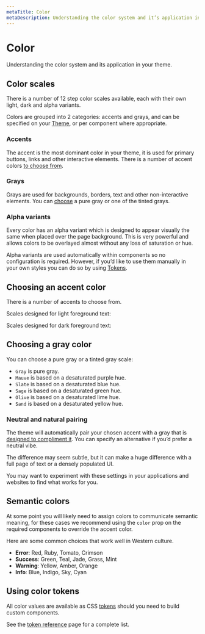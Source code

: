 ```yaml
---
metaTitle: Color
metaDescription: Understanding the color system and it’s application in your theme.
---
```


# Color

<Description>
  Understanding the color system and its application in your theme.
</Description>

## Color scales

There is a number of 12 step color scales available, each with their own light, dark and alpha variants.

Colors are grouped into 2 categories: accents and grays, and can be specified on your [Theme](/themes/docs/components/theme), or per component where appropriate.

### Accents

The accent is the most dominant color in your theme, it is used for primary buttons, links and other interactive elements. There is a number of accent colors [to choose from](/themes/docs/theme/color#choosing-an-accent-color).

<ThemesColorScale type="accent" />

### Grays

Grays are used for backgrounds, borders, text and other non-interactive elements. You can [choose](/themes/docs/theme/color#choosing-a-gray-color) a pure gray or one of the tinted grays.

<ThemesColorScale type="gray" />

### Alpha variants

Every color has an alpha variant which is designed to appear visually the same when placed over the page background. This is very powerful and allows colors to be overlayed almost without any loss of saturation or hue.

Alpha variants are used automatically within components so no configuration is required. However, if you’d like to use them manually in your own styles you can do so by using [Tokens](/themes/docs/theme/token-reference).

## Choosing an accent color

There is a number of accents to choose from.

Scales designed for light foreground text:

<ThemesAccentSwatches />

Scales designed for dark foreground text:

<ThemesBrightAccentSwatches />

## Choosing a gray color

You can choose a pure gray or a tinted gray scale:

<ThemeGraySwatches />

- `Gray` is pure gray.
- `Mauve` is based on a desaturated purple hue.
- `Slate` is based on a desaturated blue hue.
- `Sage` is based on a desaturated green hue.
- `Olive` is based on a desaturated lime hue.
- `Sand` is based on a desaturated yellow hue.

### Neutral and natural pairing

The theme will automatically pair your chosen accent with a gray that is [designed to compliment it](/colors/docs/palette-composition/composing-a-palette#natural-pairing). You can specify an alternative if you’d prefer a neutral vibe.

The difference may seem subtle, but it can make a huge difference with a full page of text or a densely populated UI.

You may want to experiment with these settings in your applications and websites to find what works for you.

## Semantic colors

At some point you will likely need to assign colors to communicate semantic meaning, for these cases we recommend using the `color` prop on the required components to override the accent color.

Here are some common choices that work well in Western culture.

- **Error**: Red, Ruby, Tomato, Crimson
- **Success**: Green, Teal, Jade, Grass, Mint
- **Warning**: Yellow, Amber, Orange
- **Info**: Blue, Indigo, Sky, Cyan

## Using color tokens

All color values are available as CSS [tokens](/themes/docs/theme/token-reference) should you need to build custom components.

See the [token reference](/themes/docs/theme/token-reference) page for a complete list.
